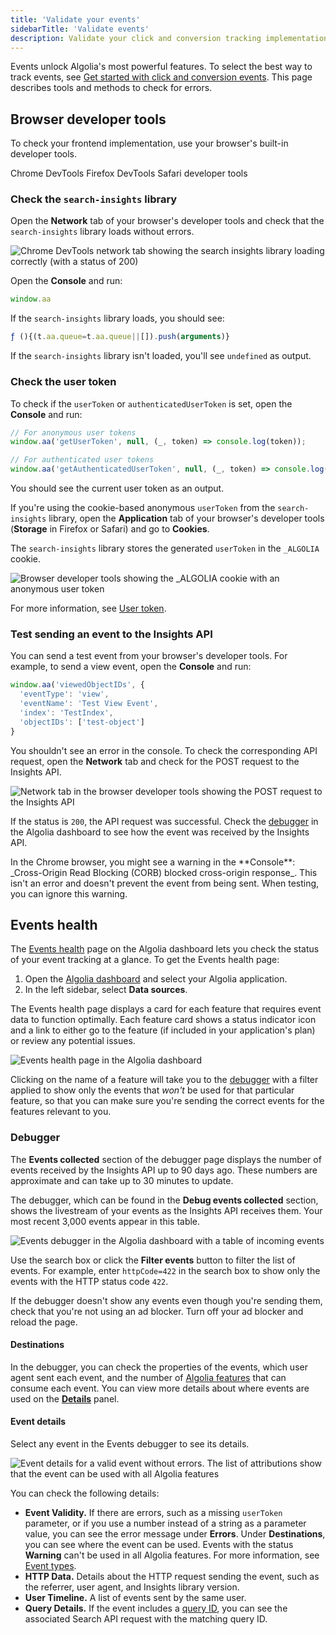 ```yaml
---
title: 'Validate your events'
sidebarTitle: 'Validate events'
description: Validate your click and conversion tracking implementation and make sure you get the most value.
---
```


Events unlock Algolia's most powerful features.
To select the best way to track events, see [Get started with click and conversion events](/guides/send-events/get-started/).
This page describes tools and methods to check for errors.

## Browser developer tools

To check your frontend implementation,
use your browser's built-in developer tools.

<CardGroup cols={2}>
  <Card title="Chrome docs" icon="globe-pointer" href="https://developer.chrome.com/docs/devtools/open/" horizontal="true">
    Chrome DevTools
  </Card>
  <Card title="Firefox docs" icon="globe-pointer" href="https://firefox-source-docs.mozilla.org/devtools-user/" horizontal="true">
    Firefox DevTools
  </Card>
  <Card title="Apple docs" icon="globe-pointer" href="https://support.apple.com/guide/safari/use-the-developer-tools-in-the-develop-menu-sfri20948/mac" horizontal="true">
    Safari developer tools
  </Card>
</CardGroup>

### Check the `search-insights` library

Open the **Network** tab of your browser's developer tools and check that the `search-insights` library loads without errors.

![Chrome DevTools network tab showing the search insights library loading correctly (with a status of 200)](/images/events/insights-loads.png)

Open the **Console** and run:

```js JavaScript
window.aa
```

If the `search-insights` library loads, you should see:

```js JavaScript
ƒ (){(t.aa.queue=t.aa.queue||[]).push(arguments)}
```

If the `search-insights` library isn't loaded, you'll see `undefined` as output.

### Check the user token

To check if the `userToken` or `authenticatedUserToken` is set, open the **Console** and run:

```js JavaScript
// For anonymous user tokens
window.aa('getUserToken', null, (_, token) => console.log(token));

// For authenticated user tokens
window.aa('getAuthenticatedUserToken', null, (_, token) => console.log(token));
```

You should see the current user token as an output.

If you're using the cookie-based anonymous `userToken` from the `search-insights` library,
open the **Application** tab of your browser's developer tools (**Storage** in Firefox or Safari) and go to **Cookies**.

The `search-insights` library stores the generated `userToken` in the `_ALGOLIA` cookie.

![Browser developer tools showing the _ALGOLIA cookie with an anonymous user token](/images/events/insights-cookie.png)

For more information, see [User token](/doc/guides/send-events/concepts/user-token/).

### Test sending an event to the Insights API

You can send a test event from your browser's developer tools.
For example, to send a view event, open the **Console** and run:

```js JavaScript
window.aa('viewedObjectIDs', {
  'eventType': 'view',
  'eventName': 'Test View Event',
  'index': 'TestIndex',
  'objectIDs': ['test-object']
}
```

You shouldn't see an error in the console.
To check the corresponding API request, open the **Network** tab
and check for the POST request to the Insights API.

![Network tab in the browser developer tools showing the POST request to the Insights API](/images/events/insights-request.png)

If the status is `200`, the API request was successful.
Check the [debugger](#debugger) in the Algolia dashboard to see how the event was received by the Insights API.

<Note>
In the Chrome browser, you might see a warning in the **Console**:
_Cross-Origin Read Blocking (CORB) blocked cross-origin response_.
This isn't an error and doesn't prevent the event from being sent.
When testing, you can ignore this warning.
</Note>

## Events health

The [Events health](https://dashboard.algolia.com/events/health) page on the Algolia dashboard lets you check the status of your event tracking at a glance.
To get the Events health page:

1. Open the [Algolia dashboard](https://dashboard.algolia.com/dashboard) and select your Algolia application.
1. In the left sidebar, select <Icon icon="database" iconType="regular" /> **Data sources**.

The Events health page displays a card for each feature that requires event data to function optimally.
Each feature card shows a status indicator icon and a link to either go to the feature (if included in your application's plan) or review any potential issues.

![Events health page in the Algolia dashboard](/images/events/events-health.png)

Clicking on the name of a feature will take you to the [debugger](#debugger) with a filter applied to show only the events that _won't_ be used for that particular feature, so that you can make sure you're sending the correct events for the features relevant to you.

### Debugger

The **Events collected** section of the debugger page displays the number of events received by the Insights API up to 90 days ago.
These numbers are approximate and can take up to 30 minutes to update.

The debugger, which can be found in the **Debug events collected** section, shows the livestream of your events as the Insights API receives them.
Your most recent 3,000 events appear in this table.

![Events debugger in the Algolia dashboard with a table of incoming events](/images/events/events-debugger.png)

Use the search box or click the <Icon icon="filter" iconType="regular" /> **Filter events** button to filter the list of events.
For example, enter `httpCode=422` in the search box to show only the events with the HTTP status code `422`.

<Note>
If the debugger doesn't show any events even though you're sending them, check that you're not using an ad blocker.
Turn off your ad blocker and reload the page.
</Note>

#### Destinations

In the debugger, you can check the properties of the events,
which user agent sent each event,
and the number of [Algolia features](/guides/send-events/concepts/event-types/#events-by-features) that can consume each event.
You can view more details about where events are used on the [**Details**](#event-details) panel.

#### Event details

Select any event in the Events debugger to see its details.

![Event details for a valid event without errors. The list of attributions show that the event can be used with all Algolia features](/images/events/events-debugger-details.png)

You can check the following details:

- **Event Validity.** If there are errors, such as a missing `userToken` parameter, or if you use a number instead of a string as a parameter value, you can see the error message under **Errors**.
  Under **Destinations**, you can see where the event can be used. Events with the status **Warning** can't be used in all Algolia features. For more information, see [Event types](/guides/send-events/concepts/event-types/).
- **HTTP Data.** Details about the HTTP request sending the event, such as the referrer, user agent, and Insights library version.
- **User Timeline.** A list of events sent by the same user.
- **Query Details.** If the event includes a [query ID](/guides/send-events/concepts/event-types/#what-is-the-query-id), you can see the associated Search API request with the matching query ID.